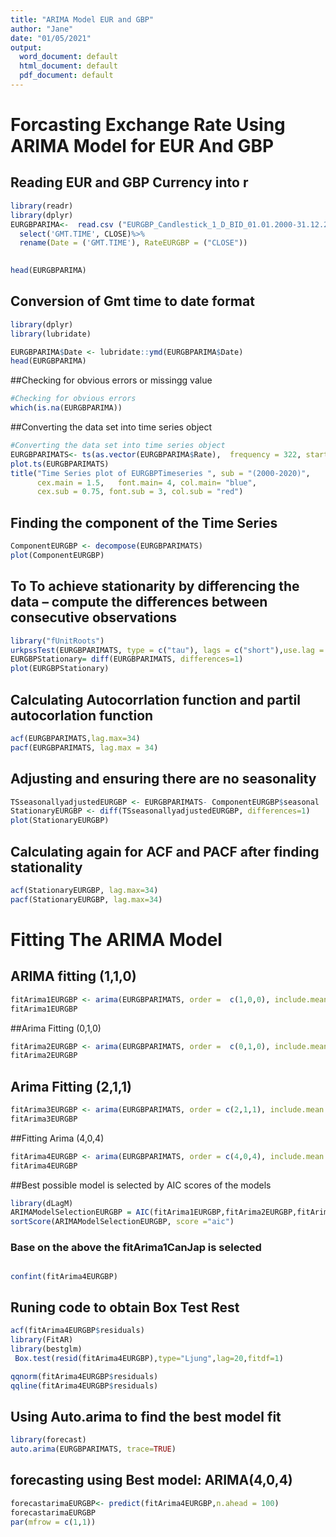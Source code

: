 ```yaml
---
title: "ARIMA Model EUR and GBP"
author: "Jane"
date: "01/05/2021"
output:
  word_document: default
  html_document: default
  pdf_document: default
---
```


# Forcasting Exchange Rate Using ARIMA Model for EUR And GBP
## Reading EUR and GBP Currency into r


```r
library(readr)
library(dplyr)
EURGBPARIMA<-  read.csv ("EURGBP_Candlestick_1_D_BID_01.01.2000-31.12.2020.csv")%>%
  select('GMT.TIME', CLOSE)%>%
  rename(Date = ('GMT.TIME'), RateEURGBP = ("CLOSE"))

  
head(EURGBPARIMA)
```

## Conversion of Gmt time to date format
```r
library(dplyr)
library(lubridate)

EURGBPARIMA$Date <- lubridate::ymd(EURGBPARIMA$Date)
head(EURGBPARIMA)

```



##Checking for obvious errors or missingg value
```r
#Checking for obvious errors
which(is.na(EURGBPARIMA))

```

##Converting the data set into time series object

```r
#Converting the data set into time series object
EURGBPARIMATS<- ts(as.vector(EURGBPARIMA$Rate),  frequency = 322, start= c(2000,01,03))
plot.ts(EURGBPARIMATS)
title("Time Series plot of EURGBPTimeseries ", sub = "(2000-2020)",
      cex.main = 1.5,   font.main= 4, col.main= "blue",
      cex.sub = 0.75, font.sub = 3, col.sub = "red")
```



## Finding the component of the Time Series

```r
ComponentEURGBP <- decompose(EURGBPARIMATS)
plot(ComponentEURGBP)
```

## To To achieve stationarity by differencing the data – compute the differences between consecutive observations

```r
library("fUnitRoots")
urkpssTest(EURGBPARIMATS, type = c("tau"), lags = c("short"),use.lag = NULL, doplot = TRUE)
EURGBPStationary= diff(EURGBPARIMATS, differences=1)
plot(EURGBPStationary)
```


## Calculating Autocorrlation function and partil autocorlation function


```r
acf(EURGBPARIMATS,lag.max=34)
pacf(EURGBPARIMATS, lag.max = 34)
```


## Adjusting and ensuring there are no seasonality
```r
TSseasonallyadjustedEURGBP <- EURGBPARIMATS- ComponentEURGBP$seasonal 
StationaryEURGBP <- diff(TSseasonallyadjustedEURGBP, differences=1)
plot(StationaryEURGBP)
```


## Calculating again for ACF and PACF after finding stationality

```r
acf(StationaryEURGBP, lag.max=34)
pacf(StationaryEURGBP, lag.max=34)
```


# Fitting The ARIMA Model
## ARIMA fitting (1,1,0)

```r
fitArima1EURGBP <- arima(EURGBPARIMATS, order =  c(1,0,0), include.mean = TRUE)
fitArima1EURGBP
```


##Arima Fitting (0,1,0)

```r
fitArima2EURGBP <- arima(EURGBPARIMATS, order =  c(0,1,0), include.mean = TRUE)
fitArima2EURGBP
```

## Arima Fitting (2,1,1)

```r
fitArima3EURGBP <- arima(EURGBPARIMATS, order = c(2,1,1), include.mean = TRUE)
fitArima3EURGBP
```


##Fitting Arima (4,0,4)

```r
fitArima4EURGBP <- arima(EURGBPARIMATS, order = c(4,0,4), include.mean = TRUE)
fitArima4EURGBP
```


##Best possible model is selected by AIC scores of the models



```r
library(dLagM)
ARIMAModelSelectionEURGBP = AIC(fitArima1EURGBP,fitArima2EURGBP,fitArima3EURGBP,fitArima4EURGBP)
sortScore(ARIMAModelSelectionEURGBP, score ="aic")
```

### Base on the above the fitArima1CanJap is selected

##

```r
confint(fitArima4EURGBP)
```

## Runing code to obtain Box Test Rest

```r
acf(fitArima4EURGBP$residuals)
library(FitAR)
library(bestglm)
 Box.test(resid(fitArima4EURGBP),type="Ljung",lag=20,fitdf=1)

qqnorm(fitArima4EURGBP$residuals)
qqline(fitArima4EURGBP$residuals)
```


## Using Auto.arima to find the best model fit

```r
library(forecast)
auto.arima(EURGBPARIMATS, trace=TRUE)
```




## forecasting using  Best model: ARIMA(4,0,4)    

```r
forecastarimaEURGBP<- predict(fitArima4EURGBP,n.ahead = 100)
forecastarimaEURGBP
par(mfrow = c(1,1))
```



